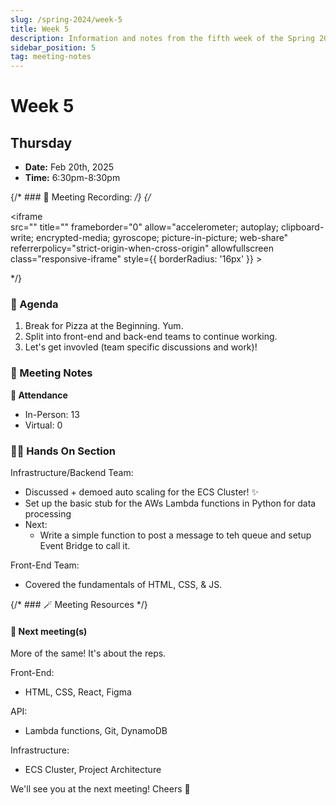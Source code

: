```yaml
---
slug: /spring-2024/week-5
title: Week 5
description: Information and notes from the fifth week of the Spring 2025 semester for the UMass Lowell Cloud Computing Club. 
sidebar_position: 5
tag: meeting-notes
---
```


# Week 5

## Thursday

- **Date:** Feb 20th, 2025
- **Time:** 6:30pm-8:30pm

{/* ### 🎥 Meeting Recording: */}
{/* <div class="iframe-container">
    <iframe  
        src="" 
        title="" 
        frameborder="0" 
        allow="accelerometer; autoplay; clipboard-write; encrypted-media; gyroscope; picture-in-picture; web-share" 
        referrerpolicy="strict-origin-when-cross-origin" 
        allowfullscreen
        class="responsive-iframe"
        style={{
            borderRadius: '16px'
        }}
    >
    </iframe>
</div> */}


### 🚩 Agenda
1. Break for Pizza at the Beginning. Yum.
2. Split into front-end and back-end teams to continue working.
3. Let's get invovled (team specific discussions and work)!

### 📓 Meeting Notes

**📄 Attendance**
- In-Person: 13
- Virtual: 0

### 🧑‍💻 Hands On Section

Infrastructure/Backend Team:
- Discussed + demoed auto scaling for the ECS Cluster! ✨
- Set up the basic stub for the AWs Lambda functions in Python for data processing
- Next:
    - Write a simple function to post a message to teh queue and setup Event Bridge to call it. 

Front-End Team:
- Covered the fundamentals of HTML, CSS, & JS.

{/* ### 🪄 Meeting Resources */}

#### 🚀 Next meeting(s)

More of the same! It's about the reps.

Front-End:
- HTML, CSS, React, Figma

API:
- Lambda functions, Git, DynamoDB

Infrastructure:
- ECS Cluster, Project Architecture

We'll see you at the next meeting!
Cheers 🥂
